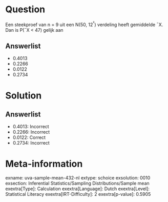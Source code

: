 Question
========

Een steekproef van n = 9 uit een N(50, 12^²^) verdeling heeft gemiddelde
¯X. Dan is P(¯X \< 47) gelijk aan

Answerlist
----------

* 0.4013
* 0.2266
* 0.0122
* 0.2734

Solution
========

Answerlist
----------

* 0.4013: Incorrect
* 0.2266: Incorrect
* 0.0122: Correct
* 0.2734: Incorrect

Meta-information
================
exname: uva-sample-mean-432-nl
extype: schoice
exsolution: 0010
exsection: Inferential Statistics/Sampling Distributions/Sample mean
exextra[Type]: Calculation
exextra[Language]: Dutch
exextra[Level]: Statistical Literacy
exextra[IRT-Difficulty]: 2
exextra[p-value]: 0.5905
